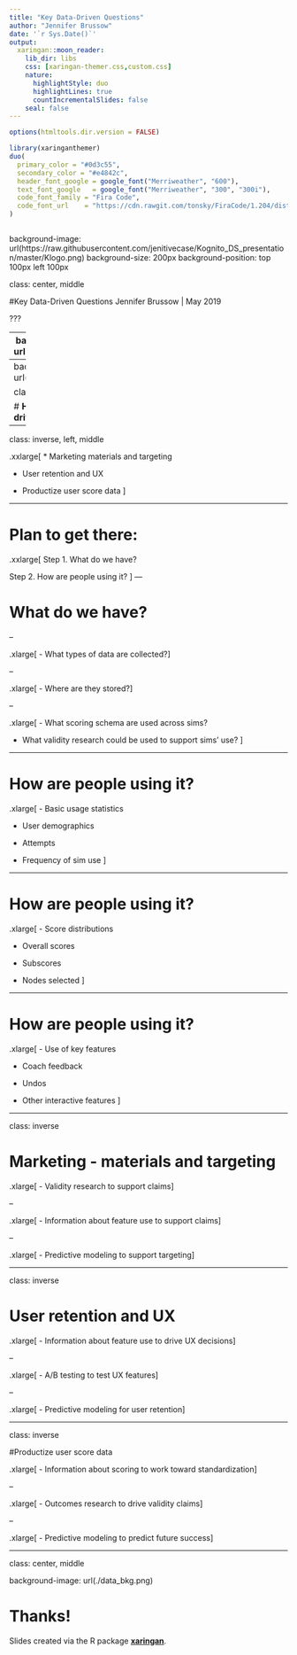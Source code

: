 ```yaml
---
title: "Key Data-Driven Questions" 
author: "Jennifer Brussow"
date: '`r Sys.Date()`'
output:
  xaringan::moon_reader:
    lib_dir: libs
    css: [xaringan-themer.css,custom.css]
    nature:
      highlightStyle: duo
      highlightLines: true
      countIncrementalSlides: false
    seal: false
---
```


```r
options(htmltools.dir.version = FALSE)
```

```r
library(xaringanthemer)
duo(
  primary_color = "#0d3c55",
  secondary_color = "#e4842c",
  header_font_google = google_font("Merriweather", "600"),
  text_font_google   = google_font("Merriweather", "300", "300i"),
  code_font_family = "Fira Code",
  code_font_url    = "https://cdn.rawgit.com/tonsky/FiraCode/1.204/distr/fira_code.css"
)



```

background-image: url(https://raw.githubusercontent.com/jenitivecase/Kognito_DS_presentation/master/Klogo.png)
background-size: 200px
background-position: top 100px left 100px

class: center, middle

#Key Data-Driven Questions
Jennifer Brussow | May 2019

???


---
background-image: url(./space_bkg.png)

class: inverse, center, middle

# **A multitude of data points...**


---
background-image: url(./data_bkg.png)

class: center, middle

# **How can data drive revenue?**

---

class: inverse, left, middle

.xxlarge[
* Marketing materials and targeting

* User retention and UX

* Productize user score data
]

---

# Plan to get there:

.xxlarge[
Step 1. What do we have?

Step 2. How are people using it?
]
---

# What do we have?

--

.xlarge[
- What types of data are collected?
]

--

.xlarge[
- Where are they stored?
]

--

.xlarge[
- What scoring schema are used across sims?

  + What validity research could be used to support sims' use?
]

---

# How are people using it?

.xlarge[
- Basic usage statistics

  + User demographics

  + Attempts

  + Frequency of sim use
]

---

# How are people using it?

.xlarge[
- Score distributions

  + Overall scores

  + Subscores

  + Nodes selected
]

---

# How are people using it?
.xlarge[
- Use of key features

  + Coach feedback

  + Undos

  + Other interactive features
]


---

class: inverse

# Marketing - materials and targeting

.xlarge[
- Validity research to support claims
]

--

.xlarge[
- Information about feature use to support claims
]

--

.xlarge[
- Predictive modeling to support targeting
]

---

class: inverse

# User retention and UX

.xlarge[
- Information about feature use to drive UX decisions
]

--

.xlarge[
- A/B testing to test UX features
]

--

.xlarge[
- Predictive modeling for user retention
]

---

class: inverse

#Productize user score data

.xlarge[
- Information about scoring to work toward standardization
]

--

.xlarge[
- Outcomes research to drive validity claims
]

--

.xlarge[
- Predictive modeling to predict future success
]

---

class: center, middle

background-image: url(./data_bkg.png)

# Thanks!


Slides created via the R package [**xaringan**](https://github.com/yihui/xaringan).


